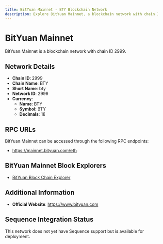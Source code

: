 ```yaml
--- 
title: BitYuan Mainnet - BTY Blockchain Network
description: Explore BitYuan Mainnet, a blockchain network with chain ID 2999. Learn about its native currency, BTY, and how to interact with the network.
---
```


# BitYuan Mainnet

BitYuan Mainnet is a blockchain network with chain ID 2999.

## Network Details

- **Chain ID**: 2999
- **Chain Name**: BTY
- **Short Name**: bty
- **Network ID**: 2999
- **Currency**: 
  - **Name**: BTY
  - **Symbol**: BTY
  - **Decimals**: 18

## RPC URLs

BitYuan Mainnet can be accessed through the following RPC endpoints:

- https://mainnet.bityuan.com/eth

## BitYuan Mainnet Block Explorers

- [BitYuan Block Chain Explorer](https://mainnet.bityuan.com)

## Additional Information

- **Official Website**: https://www.bityuan.com

## Sequence Integration Status

This network does not yet have Sequence support but is available for deployment.
